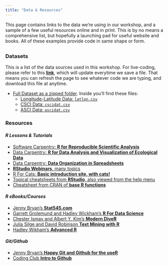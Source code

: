 ```yaml
---
title: "Data & Resources"
---
```


This page contains links to the data we're using in our workshop, and a sample of a few useful resources online and in print. This is by no means a comprehensive list, but hopefully a launching pad for useful website and books. All of these examples provide code in same shape or form.

## {.tabset .tabset-fade}

### Datasets

This is a list of the data sources used in this workshop. For live-coding, please refer to this [**link**](https://dl.dropboxusercontent.com/s/k5w37n772eu5knx/cabw_script.R?dl=0), which will update everytime we save a file. That means you can refresh the page to see whatever code we are typing, and download this file at anytime.

 - [Full Dataset as a zipped folder](https://github.com/SCCWRP/CABW2018_R_training/raw/master/data/datazip.zip). Inside you'll find these files:
    - [Longitude-Latitude Data: `latlon.csv`](https://raw.githubusercontent.com/SCCWRP/CABW2018_R_training/master/data/latlon.csv)
    - [CSCI Data: `cscidat.csv`](https://raw.githubusercontent.com/SCCWRP/CABW2018_R_training/master/data/cscidat.csv)
    - [ASCI Data: `ascidat.csv`](https://raw.githubusercontent.com/SCCWRP/CABW2018_R_training/master/data/ascidat.csv)

### Resources

#### *R Lessons & Tutorials*

* [Software Carpentry: **R for Reproducible Scientific Analysis**](http://data-lessons.github.io/gapminder-R/)
* [Data Carpentry: **R for Data Analysis and Visualization of Ecological Data**](http://www.datacarpentry.org/R-ecology-lesson/)
* [Data Carpentry: **Data Organization in Spreadsheets**](http://www.datacarpentry.org/spreadsheet-ecology-lesson/)
* [**RStudio Webinars**, many topics](https://www.rstudio.com/resources/webinars/)
* [R For Cats: **Basic introduction site, with cats!**](http://rforcats.net/)
* [Topical cheatsheets from **RStudio**, also viewed from the help menu](http://www.rstudio.com/resources/cheatsheets/)
* [Cheatsheet from CRAN of **base R functions**](http://cran.r-project.org/doc/contrib/Short-refcard.pdf) 

#### *R eBooks/Courses*

* [Jenny Bryan's **Stat545.com**](http://stat545.com/)
* [Garrett Grolemund and Hadley Wickham's **R For Data Science**](http://r4ds.had.co.nz/)
* [Chester Ismay and Albert Y. Kim's **Modern DiveR**](https://ismayc.github.io/moderndiver-book/)
* [Julia Silge and David Robinson **Text Mining with R**](http://tidytextmining.com/)
* [Hadley Wikham's **Advanced R**](http://adv-r.had.co.nz/)

#### *Git/Github* 

* [Jenny Bryan's **Happy Git and Github for the useR**](http://happygitwithr.com/)
* [Coding Club **Intro to Github**](https://ourcodingclub.github.io/2017/02/27/git.html)
